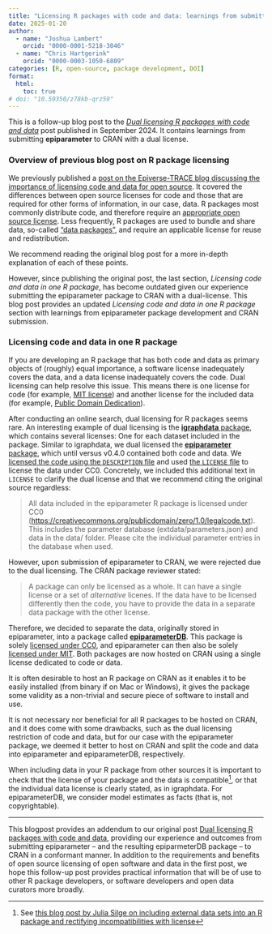 ```yaml
---
title: "Licensing R packages with code and data: learnings from submitting to CRAN"
date: 2025-01-20
author:
  - name: "Joshua Lambert"
    orcid: "0000-0001-5218-3046"
  - name: "Chris Hartgerink"
    orcid: "0000-0003-1050-6809"
categories: [R, open-source, package development, DOI]
format:
  html: 
    toc: true
# doi: "10.59350/z78kb-qrz59"
---
```


::: {.callout-note}
This is a follow-up blog post to the [_Dual licensing R packages with code and data_](data-licensing.html) post published in September 2024. It contains learnings from submitting **epiparameter** to CRAN with a dual license.
:::

### Overview of previous blog post on R package licensing

We previously published a [post on the Epiverse-TRACE blog discussing the importance of licensing code and data for open source](data-licensing.html). It covered the differences between open source licenses for code and those that are required for other forms of information, in our case, data. R packages most commonly distribute code, and therefore require an [appropriate open source license](https://cran.r-project.org/doc/FAQ/R-exts.html#Licensing). Less frequently, R packages are used to bundle and share data, so-called ["data packages"](https://r-pkgs.org/data.html), and require an applicable license for reuse and redistribution.

We recommend reading the original blog post for a more in-depth explanation of each of these points.

However, since publishing the original post, the last section, _Licensing code and data in one R package_, has become outdated given our experience submitting the epiparameter package to CRAN with a dual-license. This blog post provides an updated _Licensing code and data in one R package_ section with learnings from epiparameter package development and CRAN submission.

### Licensing code and data in one R package

If you are developing an R package that has both code and data as primary objects of (roughly) equal importance, a software license inadequately covers the data, and a data license inadequately covers the code. Dual licensing can help resolve this issue. This means there is one license for code (for example, [MIT license](https://mit-license.org))  and another license for the included data (for example, [Public Domain Dedication](https://creativecommons.org/publicdomain/zero/1.0/legalcode.txt)).

After conducting an online search, dual licensing for R packages seems rare. An interesting example of dual licensing is the [**igraphdata** package](https://github.com/igraph/igraphdata/blob/main/LICENSE), which contains several licenses: One for each dataset included in the package. Similar to igraphdata, we dual licensed the [**epiparameter** package](https://github.com/epiverse-trace/epiparameter), which until versus v0.4.0 contained both code and data. We [licensed the code using the `DESCRIPTION` file](https://github.com/epiverse-trace/epiparameter/blob/v0.3.0/DESCRIPTION#L28) and used [the `LICENSE` file](https://github.com/epiverse-trace/epiparameter/blob/v0.3.0/LICENSE) to license the data under CC0.  Concretely, we included this additional text  in `LICENSE` to clarify the dual license and that we recommend citing the original source regardless:

> All data included in the epiparameter R package is licensed under CC0 (<https://creativecommons.org/publicdomain/zero/1.0/legalcode.txt>). This includes the parameter database (extdata/parameters.json) and data in the data/ folder. Please cite the individual parameter entries in the database when used.

However, upon submission of epiparameter to CRAN, we were rejected due to the dual licensing. The CRAN package reviewer stated:

> A package can only be licensed as a whole. It can have a single license or a set of _alternative_ licenes. If the data have to be licensed differently then the code, you have to provide the data in a separate data package with the other license.

Therefore, we decided to separate the data, originally stored in epiparameter, into a package called [**epiparameterDB**](https://github.com/epiverse-trace/epiparameterDB). This package is solely [licensed under CC0](https://github.com/epiverse-trace/epiparameterDB/blob/main/DESCRIPTION#L15), and epiparameter can then also be solely [licensed under MIT](https://github.com/epiverse-trace/epiparameter/blob/main/DESCRIPTION#L28). Both packages are now hosted on CRAN using a single license dedicated to code or data.

::: {.callout-tip}
It is often desirable to host an R package on CRAN as it enables it to be easily installed (from binary if on Mac or Windows), it gives the package some validity as a non-trivial and secure piece of software to install and use.

It is not necessary nor beneficial for all R packages to be hosted on CRAN, and it does come with some drawbacks, such as the dual licensing restriction of code and data, but for our case with the epiparameter package, we deemed it better to host on CRAN and split the code and data into epiparameter and epiparameterDB, respectively.
:::

When including data in your R package from other sources it is important to check that the license of your package and the data is compatible[^1], or that the individual data license is clearly stated, as in igraphdata. For epiparameterDB, we consider model estimates as facts (that is, not copyrightable).

---

This blogpost provides an addendum to our original post [Dual licensing R packages with code and data](data-licensing.html), providing our experience and outcomes from submitting epiparameter -- and the resulting epiparmeterDB package -- to CRAN in a conformant manner. In addition to the requirements and benefits of open source licensing of open software and data in the first post, we hope this follow-up post provides practical information that will be of use to other R package developers, or software developers and open data curators more broadly.

[^1]: See [this blog post by Julia Silge on including external data sets into an R package and rectifying incompatibilities with license](https://juliasilge.com/blog/sentiment-lexicons/)
